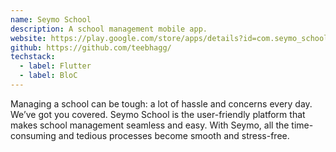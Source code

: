 ```yaml
---
name: Seymo School
description: A school management mobile app.
website: https://play.google.com/store/apps/details?id=com.seymo_school&hl=en_US/
github: https://github.com/teebhagg/
techstack:
  - label: Flutter
  - label: BloC
---
```


Managing a school can be tough: a lot of hassle and concerns every day. We’ve got you covered. Seymo School is the user-friendly platform that makes school management seamless and easy. With Seymo, all the time-consuming and tedious processes become smooth and stress-free.